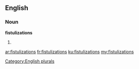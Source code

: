 ==English==

===Noun===
'''fistulizations'''

# {{plural of|fistulization}}

[[Category:English plurals]]

[[ar:fistulizations]]
[[fr:fistulizations]]
[[ku:fistulizations]]
[[my:fistulizations]]